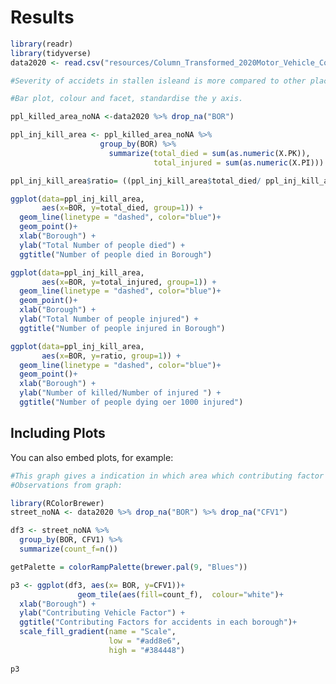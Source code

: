 # Results
```r
library(readr)
library(tidyverse)
data2020 <- read.csv("resources/Column_Transformed_2020Motor_Vehicle_Collisions_.csv")
```


```r
#Severity of accidets in stallen isleand is more compared to other places

#Bar plot, colour and facet, standardise the y axis.

ppl_killed_area_noNA <-data2020 %>% drop_na("BOR")

ppl_inj_kill_area <- ppl_killed_area_noNA %>% 
                    group_by(BOR) %>%
                      summarize(total_died = sum(as.numeric(X.PK)),
                                total_injured = sum(as.numeric(X.PI)))

ppl_inj_kill_area$ratio= ((ppl_inj_kill_area$total_died/ ppl_inj_kill_area$total_injured) *1000)

ggplot(data=ppl_inj_kill_area,
       aes(x=BOR, y=total_died, group=1)) +
  geom_line(linetype = "dashed", color="blue")+
  geom_point()+
  xlab("Borough") +
  ylab("Total Number of people died") +
  ggtitle("Number of people died in Borough")

ggplot(data=ppl_inj_kill_area,
       aes(x=BOR, y=total_injured, group=1)) +
  geom_line(linetype = "dashed", color="blue")+
  geom_point()+
  xlab("Borough") +
  ylab("Total Number of people injured") +
  ggtitle("Number of people injured in Borough")

ggplot(data=ppl_inj_kill_area,
       aes(x=BOR, y=ratio, group=1)) +
  geom_line(linetype = "dashed", color="blue")+
  geom_point()+
  xlab("Borough") +
  ylab("Number of killed/Number of injured ") +
  ggtitle("Number of people dying oer 1000 injured")

```

## Including Plots

You can also embed plots, for example:

```r

#This graph gives a indication in which area which contributing factor results in the most number of accidents. We can observe that in most of the records that the Police Department doesn't know the contributing factor of the accident. Maybe they can keep a check on this so trhat infuture they know what is the reason behind the accident.
#Observations from graph: 

library(RColorBrewer)
street_noNA <- data2020 %>% drop_na("BOR") %>% drop_na("CFV1")

df3 <- street_noNA %>% 
  group_by(BOR, CFV1) %>%
  summarize(count_f=n())

getPalette = colorRampPalette(brewer.pal(9, "Blues"))

p3 <- ggplot(df3, aes(x= BOR, y=CFV1))+
               geom_tile(aes(fill=count_f),  colour="white")+
  xlab("Borough") +
  ylab("Contributing Vehicle Factor") +
  ggtitle("Contributing Factors for accidents in each borough")+
  scale_fill_gradient(name = "Scale",
                      low = "#add8e6",
                      high = "#384448")
  
p3


```
